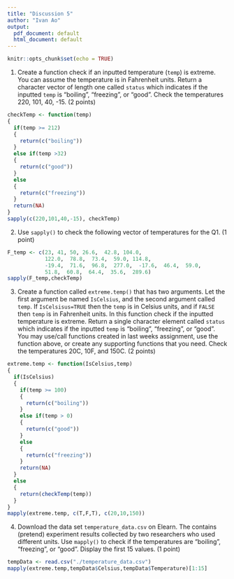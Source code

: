 ```yaml
---
title: "Discussion 5"
author: "Ivan Ao"
output:
  pdf_document: default
  html_document: default
---
```


```r
knitr::opts_chunk$set(echo = TRUE)
```

1) Create a function check if an inputted temperature (`temp`) is extreme.  You can assume the temperature is in Fahrenheit units. Return a character vector of length one called `status` which indicates if the inputted `temp` is "boiling", "freezing", or "good". Check the temperatures 220, 101, 40, -15. (2 points)
```r
checkTemp <- function(temp)
{
  if(temp >= 212)
  {
    return(c("boiling"))
  }
  else if(temp >32)
  {    
    return(c("good"))
  }
  else
  {
    return(c("freezing"))
  }
  return(NA)
}
sapply(c(220,101,40,-15), checkTemp)
```




2) Use `sapply()` to check the following vector of temperatures for the Q1.  (1 point)

```r
F_temp <- c(23, 41, 50, 26.6,  42.8, 104.0,
            122.0,  78.8,  73.4,  59.0, 114.8,
            -19.4,  71.6,  96.8,  277.0,  -17.6,  46.4,  59.0, 
            51.8,  60.8,  64.4,  35.6,  289.6)
sapply(F_temp,checkTemp)

```


3) Create a function called `extreme.temp()` that has two arguments.  Let the first argument be named `IsCelsius`, and the second argument called `temp`. If `IsCelsisus=TRUE` then the `temp` is in Celsius units, and if `FALSE` then `temp` is in Fahrenheit units. In this function check if the inputted temperature is extreme.  Return a single character element called `status` which indicates if the inputted `temp` is "boiling", "freezing", or "good". You may use/call functions created in last weeks assignment, use the function above, or create any supporting functions that you need.  Check the temperatures 20C, 10F, and 150C. (2 points)
```r
extreme.temp <- function(IsCelsius,temp)
{
  if(IsCelsius)
  {
    if(temp >= 100)
    {
      return(c("boiling"))
    }
    else if(temp > 0)
    {
      return(c("good"))
    }
    else
    {
      return(c("freezing"))
    }
    return(NA)
  }
  else
  {
    return(checkTemp(temp))
  }
}
mapply(extreme.temp, c(T,F,T), c(20,10,150))
```


4) Download the data set `temperature_data.csv` on Elearn. The contains (pretend) experiment results collected by two researchers who used different units. Use `mapply()` to check if the temperatures are "boiling", "freezing", or "good". Display the first 15 values. (1 point)
```r
tempData <- read.csv("./temperature_data.csv")
mapply(extreme.temp,tempData$Celsius,tempData$Temperature)[1:15]

```






